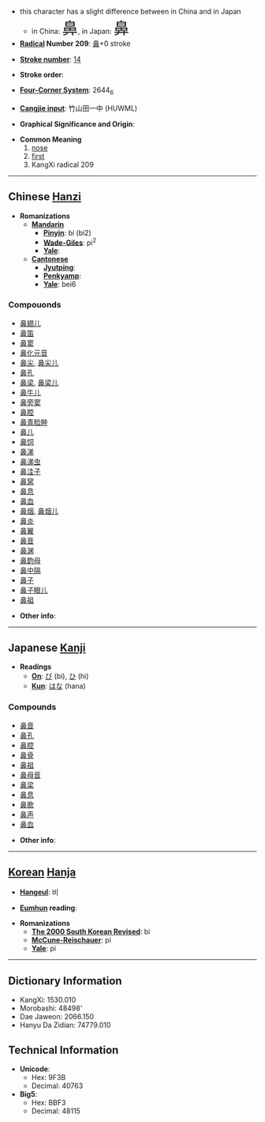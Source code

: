 *this character has a slight difference between in China and in Japan
**in China: <font size="6"><font lang="zh">鼻</font></font>, in Japan: <font size="6"><font lang="ja">鼻</font></font>
* '''[[Wiktionary:Chinese radical index| Radical]] Number 209''': [[Wiktionary:Chinese radical index 鼻|鼻]]+0 stroke

* '''[[Wiktionary:Chinese total strokes index|Stroke number]]''': [[Wiktionary:Chinese total strokes index 14|14]]

* '''Stroke order''': 

* '''[[Wiktionary:Chinese four corner index|Four-Corner System]]''': 2644<sub>6</sub>

* '''[[Wiktionary:Chinese Cangjie index|Cangjie input]]''': 竹山田一中 (HUWML)

* '''Graphical Significance and Origin''': 

* '''Common Meaning'''
*# [[nose]]
*# [[first]]
*# KangXi radical 209

----

== Chinese [[Hanzi]] ==

* '''Romanizations'''
** '''[[Mandarin]]'''
*** '''[[Pinyin]]''': bí (bi2)
*** '''[[Wade-Giles]]''': pi<sup>2</sup>
*** '''[[Yale]]''': 
** '''[[Cantonese]]'''
*** '''[[Jyutping]]''':
*** '''[[Penkyamp]]''': 
*** '''[[Yale]]''': bei6

===Compouonds===
*[[鼻翅儿]]
*[[鼻笛]]
*[[鼻窦]]
*[[鼻化元音]]
*[[鼻尖]], [[鼻尖儿]]
*[[鼻孔]]
*[[鼻梁]], [[鼻梁儿]]
*[[鼻牛儿]]
*[[鼻旁窦]]
*[[鼻腔]]
*[[鼻青脸肿]]
*[[鼻儿]]
*[[鼻饲]]
*[[鼻涕]]
*[[鼻涕虫]]
*[[鼻洼子]]
*[[鼻窝]]
*[[鼻息]]
*[[鼻血]]
*[[鼻烟]], [[鼻烟儿]]
*[[鼻炎]]
*[[鼻翼]]
*[[鼻音]]
*[[鼻渊]]
*[[鼻韵母]]
*[[鼻中隔]]
*[[鼻子]]
*[[鼻子眼儿]]
*[[鼻祖]]

* '''Other info''': 

----

== Japanese [[Kanji]] ==

* '''Readings'''
** '''[[On]]''': [[び]] (bi), [[ひ]] (hi)
** '''[[Kun]]''': [[はな]] (hana)

===Compounds===
*[[鼻音]]
*[[鼻孔]]
*[[鼻腔]]
*[[鼻骨]]
*[[鼻祖]]
*[[鼻母音]]
*[[鼻梁]]
*[[鼻息]]
*[[鼻歌]]
*[[鼻声]]
*[[鼻血]]

* '''Other info''':  

----

== [[Korean]] [[Hanja]] ==

* '''[[Hangeul]]''': 비

* '''[[Eumhun]] reading''': 

* '''Romanizations'''
** '''[[The 2000 South Korean Revised Romanization|The 2000 South Korean Revised]]''': bi
** '''[[McCune-Reischauer]]''': pi
** '''[[Yale]]''': pi

----

== Dictionary Information ==

* KangXi: 1530.010
* Morobashi: 48498'
* Dae Jaweon: 2066.150
* Hanyu Da Zidian: 74779.010

== Technical Information ==

* '''Unicode''':
** Hex: 9F3B
** Decimal: 40763
* '''Big5''':
** Hex: BBF3
** Decimal: 48115